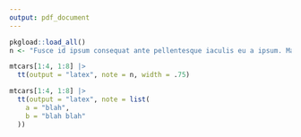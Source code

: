 ```yaml
---
output: pdf_document
---
```


```r
pkgload::load_all()
n <- "Fusce id ipsum consequat ante pellentesque iaculis eu a ipsum. Mauris id ex in nulla consectetur aliquam. In nec tempus diam. Aliquam arcu nibh, dapibus id ex vestibulum, feugiat consequat erat. Morbi feugiat dapibus malesuada. Quisque vel ullamcorper felis. Aenean a sem at nisi tempor pretium sit amet quis lacus."

mtcars[1:4, 1:8] |>
  tt(output = "latex", note = n, width = .75)
```

```r
mtcars[1:4, 1:8] |>
  tt(output = "latex", note = list(
    a = "blah",
    b = "blah blah"
  ))
```
